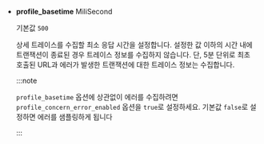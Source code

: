 * **profile_basetime** <span class='type'>MiliSecond</span>

  기본값 `500`
  
  상세 트레이스를 수집할 최소 응답 시간을 설정합니다. 설정한 값 이하의 시간 내에 트랜잭션이 종료된 경우 트레이스 정보를 수집하지 않습니다. 단, 5분 단위로 최초 호출된 URL과 에러가 발생한 트랜잭션에 대한 트레이스 정보는 수집합니다.

  :::note

  `profile_basetime` 옵션에 상관없이 에러를 수집하려면 `profile_concern_error_enabled` 옵션을 `true`로 설정하세요. 기본값 `false`로 설정하면 에러를 샘플링하게 됩니다

  :::

  